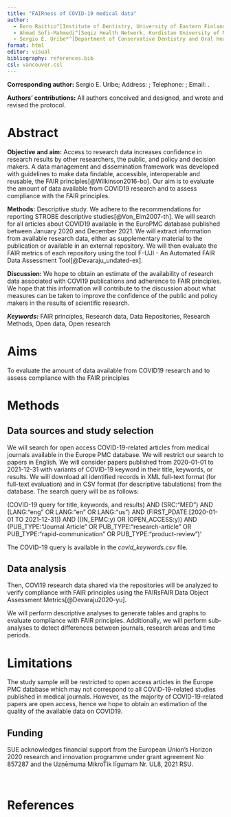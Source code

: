 ```yaml
---
title: "FAIRness of COVID-19 medical data"
author:
  - Eero Raittio^[Institute of Dentistry, University of Eastern Finland, Kuopio, Finland.; eero.raittio@uef.fi]
  - Ahmad Sofi-Mahmudi^[Seqiz Health Network, Kurdistan University of Medical Sciences, Seqiz, Iran.; a.sofimahmudi@gmail.com]
  - Sergio E. Uribe*^[Department of Conservative Dentistry and Oral Health & Bioinformatics Research Unit, Riga Stradins University, Riga, Latvia.; sergio.uribe@rsu.lv] ^[School of Dentistry, Universidad Austral de Chile, Valdivia, Chile]
format: html
editor: visual
bibliography: references.bib
csl: vancouver.csl
---
```


**Corresponding author:** Sergio E. Uribe; Address: ; Telephone: ; Email: .

**Authors' contributions:** All authors conceived and designed, and wrote and revised the protocol.

# Abstract

**Objective and aim:** Access to research data increases confidence in research results by other researchers, the public, and policy and decision makers. A data management and dissemination framework was developed with guidelines to make data findable, accessible, interoperable and reusable, the FAIR principles[@Wilkinson2016-bo]. Our aim is to evaluate the amount of data available from COVID19 research and to assess compliance with the FAIR principles.

**Methods:** Descriptive study. We adhere to the recommendations for reporting STROBE descriptive studies[@Von_Elm2007-th]. We will search for all articles about COVID19 available in the EuroPMC database published between January 2020 and December 2021. We will extract information from available research data, either as supplementary material to the publication or available in an external repository. We will then evaluate the FAIR metrics of each repository using the tool F-UJI - An Automated FAIR Data Assessment Tool[@Devaraju_undated-ex].

**Discussion:** We hope to obtain an estimate of the availability of research data associated with COVI19 publications and adherence to FAIR principles. We hope that this information will contribute to the discussion about what measures can be taken to improve the confidence of the public and policy makers in the results of scientific research.

***Keywords:*** FAIR principles, Research data, Data Repositories, Research Methods, Open data, Open research

# Aims

To evaluate the amount of data available from COVID19 research and to assess compliance with the FAIR principles

# Methods

## Data sources and study selection

We will search for open access COVID-19-related articles from medical journals available in the Europe PMC database. We will restrict our search to papers in English. We will consider papers published from 2020-01-01 to 2021-12-31 with variants of COVID-19 keyword in their title, keywords, or results. We will download all identified records in XML full-text format (for full-text evaluation) and in CSV format (for descriptive tabulations) from the database. The search query will be as follows:

(COVID-19 query for title, keywords, and results) AND (SRC:"MED") AND (LANG:"eng" OR LANG:"en" OR LANG:"us") AND (FIRST_PDATE:\[2020-01-01 TO 2021-12-31\]) AND ((IN_EPMC:y) OR (OPEN_ACCESS:y)) AND (PUB_TYPE:"Journal Article" OR PUB_TYPE:"research-article" OR PUB_TYPE:"rapid-communication" OR PUB_TYPE:"product-review")'

The COVID-19 query is available in the *covid_keywords.csv* file.

## Data analysis

Then, COVI19 research data shared via the repositories will be analyzed to verify compliance with FAIR principles using the FAIRsFAIR Data Object Assessment Metrics[@Devaraju2020-yu].

We will perform descriptive analyses to generate tables and graphs to evaluate compliance with FAIR principles. Additionally, we will perform sub-analyses to detect differences between journals, research areas and time periods.

# Limitations

The study sample will be restricted to open access articles in the Europe PMC database which may not correspond to all COVID-19-related studies published in medical journals. However, as the majority of COVID-19-related papers are open access, hence we hope to obtain an estimation of the quality of the available data on COVID19.

## Funding

SUE acknowledges financial support from the European Union's Horizon 2020 research and innovation programme under grant agreement No 857287 and the Uzņēmuma MikroTik līgumam Nr. UL8, 2021 RSU.

\

# References
